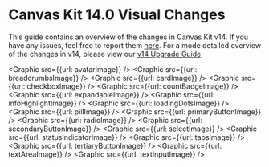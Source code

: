 

<Meta title="Guides/Upgrade Guides/v14.0/Visual Changes" />

# Canvas Kit 14.0 Visual Changes

This guide contains an overview of the changes in Canvas Kit v14. If you have any issues, feel free to report them [here](https://github.com/Workday/canvas-kit/issues). For a mode detailed overview of the changes in v14, please view our [v14 Upgrade Guide](/help/upgrade-guides/canvas-v14-upgrade-guide/).

<Graphic src={{url: avatarImage}} />
<Graphic src={{url: breadcrumbsImage}} />
<Graphic src={{url: cardImage}} />
<Graphic src={{url: checkboxImage}} />
<Graphic src={{url: countBadgeImage}} />
<Graphic src={{url: expandableImage}} />
<Graphic src={{url: infoHighlightImage}} />
<Graphic src={{url: loadingDotsImage}} />
<Graphic src={{url: pillImage}} />
<Graphic src={{url: primaryButtonImage}} />
<Graphic src={{url: radioImage}} />
<Graphic src={{url: secondaryButtonImage}} />
<Graphic src={{url: selectImage}} />
<Graphic src={{url: statusIndicatorImage}} />
<Graphic src={{url: tabsImage}} />
<Graphic src={{url: tertiaryButtonImage}} />
<Graphic src={{url: textAreaImage}} />
<Graphic src={{url: textInputImage}} />
